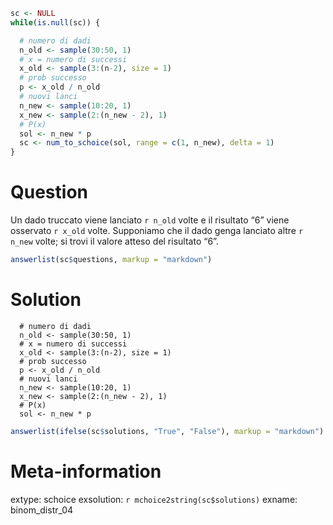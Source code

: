 ```r
sc <- NULL
while(is.null(sc)) {

  # numero di dadi
  n_old <- sample(30:50, 1)
  # x = numero di successi
  x_old <- sample(3:(n-2), size = 1)
  # prob successo
  p <- x_old / n_old 
  # nuovi lanci
  n_new <- sample(10:20, 1)
  x_new <- sample(2:(n_new - 2), 1)
  # P(x)
  sol <- n_new * p
  sc <- num_to_schoice(sol, range = c(1, n_new), delta = 1)
}
```

Question
========
Un dado truccato viene lanciato `r n_old` volte e il risultato "6" viene osservato `r x_old` volte. Supponiamo che il dado genga lanciato altre `r n_new` volte; si trovi il valore atteso del risultato "6".

```r
answerlist(sc$questions, markup = "markdown")
```

Solution
========

```
  # numero di dadi
  n_old <- sample(30:50, 1)
  # x = numero di successi
  x_old <- sample(3:(n-2), size = 1)
  # prob successo
  p <- x_old / n_old 
  # nuovi lanci
  n_new <- sample(10:20, 1)
  x_new <- sample(2:(n_new - 2), 1)
  # P(x)
  sol <- n_new * p
```

```r
answerlist(ifelse(sc$solutions, "True", "False"), markup = "markdown")
```

Meta-information
================
extype: schoice
exsolution: `r mchoice2string(sc$solutions)`
exname: binom_distr_04
